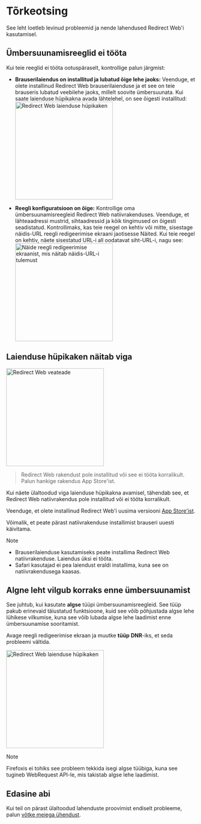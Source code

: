 
# Tõrkeotsing

See leht loetleb levinud probleemid ja nende lahendused Redirect Web'i kasutamisel.

<TOCInline toc={toc} />

## Ümbersuunamisreeglid ei tööta

Kui teie reeglid ei tööta ootuspäraselt, kontrollige palun järgmist:

- **Brauserilaiendus on installitud ja lubatud õige lehe jaoks:** Veenduge, et olete installinud Redirect Web brauserilaienduse ja et see on teie brauseris lubatud veebilehe jaoks, millelt soovite ümbersuunata. Kui saate laienduse hüpikakna avada lähtelehel, on see õigesti installitud:
    <Image src={ExtensionPopup} alt="Redirect Web laienduse hüpikaken" width="260" hasShadow/>

- **Reegli konfiguratsioon on õige:** Kontrollige oma ümbersuunamisreegleid Redirect Web natiivrakenduses. Veenduge, et lähteaadressi mustrid, sihtaadressid ja kõik tingimused on õigesti seadistatud. Kontrollimaks, kas teie reegel on kehtiv või mitte, sisestage näidis-URL reegli redigeerimise ekraani jaotisesse Näited. Kui teie reegel on kehtiv, näete sisestatud URL-i all oodatavat siht-URL-i, nagu see:
    <Image src={RuleEditExampleResult} alt="Näide reegli redigeerimise ekraanist, mis näitab näidis-URL-i tulemust" width="260" hasShadow/>

## Laienduse hüpikaken näitab viga

<Image src={ErrorOverlay} alt="Redirect Web veateade" width="260" hasShadow hasRoundedCorners/>

> Redirect Web rakendust pole installitud või see ei tööta korralikult.  
> Palun hankige rakendus App Store'ist.

Kui näete ülaltoodud viga laienduse hüpikakna avamisel, tähendab see, et Redirect Web natiivrakendus pole installitud või ei tööta korralikult.

Veenduge, et olete installinud Redirect Web'i uusima versiooni [App Store'ist](https://apps.apple.com/app/id1571283503).

Võimalik, et peate pärast natiivrakenduse installimist brauseri uuesti käivitama.

> [!NOTE]
> * Brauserilaienduse kasutamiseks peate installima Redirect Web natiivrakenduse. Laiendus üksi ei tööta.
> * Safari kasutajad ei pea laiendust eraldi installima, kuna see on natiivrakendusega kaasas.

## Algne leht vilgub korraks enne ümbersuunamist

See juhtub, kui kasutate **algse** tüüpi ümbersuunamisreegleid. See tüüp pakub erinevaid täiustatud funktsioone, kuid see võib põhjustada algse lehe lühikese vilkumise, kuna see võib lubada algse lehe laadimist enne ümbersuunamise sooritamist.

Avage reegli redigeerimise ekraan ja muutke **tüüp** **DNR**-iks, et seda probleemi vältida.

<Image src={EditRuleDnr} alt="Redirect Web laienduse hüpikaken" height="260" hasShadow hasRoundedCorners/>

> [!NOTE]
> Firefoxis ei tohiks see probleem tekkida isegi algse tüübiga, kuna see tugineb WebRequest API-le, mis takistab algse lehe laadimist.

## Edasine abi

Kui teil on pärast ülaltoodud lahenduste proovimist endiselt probleeme, palun [võtke meiega ühendust](./contact-us).